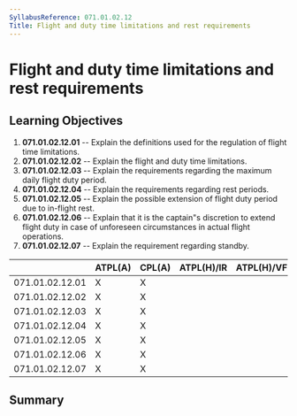 ```yaml
---
SyllabusReference: 071.01.02.12
Title: Flight and duty time limitations and rest requirements
---
```


# Flight and duty time limitations and rest requirements

## Learning Objectives

1.  **071.01.02.12.01** -- Explain the definitions used for the regulation of
    flight time limitations.
2.  **071.01.02.12.02** -- Explain the flight and duty time limitations.
3.  **071.01.02.12.03** -- Explain the requirements regarding the maximum daily
    flight duty period.
4.  **071.01.02.12.04** -- Explain the requirements regarding rest periods.
5.  **071.01.02.12.05** -- Explain the possible extension of flight duty period
    due to in-flight rest.
6.  **071.01.02.12.06** -- Explain that it is the captain"s discretion to extend
    flight duty in case of unforeseen circumstances in actual flight operations.
7.  **071.01.02.12.07** -- Explain the requirement regarding standby.

|                 | ATPL(A) | CPL(A) | ATPL(H)/IR | ATPL(H)/VFR | CPL(H) | IR  | CBIR(A) |
| --------------- | ------- | ------ | ---------- | ----------- | ------ | --- | ------- |
| 071.01.02.12.01 | X       | X      |            |             |        |     |         |
| 071.01.02.12.02 | X       | X      |            |             |        |     |         |
| 071.01.02.12.03 | X       | X      |            |             |        |     |         |
| 071.01.02.12.04 | X       | X      |            |             |        |     |         |
| 071.01.02.12.05 | X       | X      |            |             |        |     |         |
| 071.01.02.12.06 | X       | X      |            |             |        |     |         |
| 071.01.02.12.07 | X       | X      |            |             |        |     |         |

## Summary
